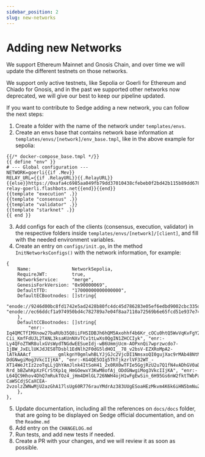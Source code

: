 ```yaml
---
sidebar_position: 2
slug: new-networks
---
```


# Adding new Networks

We support Ethereum Mainnet and Gnosis Chain, and over time we will update the different testnets on those networks.

We support only active testnets, like Sepolia or Goerli for Ethereum and Chiado for Gnosis, and in the past we supported
other networks now deprecated, we will give our best to keep our pipeline updated.

If you want to contribute to Sedge adding a new network, you can follow the next steps:

1. Create a folder with the name of the network under `templates/envs`.
2. Create an envs base that contains network base information at `templates/envs/[network]/env_base.tmpl`, like in the
above example for sepolia:
```
{{/* docker-compose_base.tmpl */}}
{{ define "env" }}
# --- Global configuration ---
NETWORK=goerli{{if .Mev}}
RELAY_URL={{if .RelayURL}}{{.RelayURL}}{{else}}https://0xafa4c6985aa049fb79dd37010438cfebeb0f2bd42b115b89dd678dab0670c1de38da0c4e9138c9290a398ecd9a0b3110@builder-relay-goerli.flashbots.net{{end}}{{end}}
{{template "execution" .}}
{{template "consensus" .}}
{{template "validator" .}}
{{template "starknet" .}}
{{ end }}
```
3. Add configs for each of the clients (consensus, execution, validator) in the respective folders inside
`templates/envs/[network]/[client]`, and fill with the needed environment variables.
4. Create an entry on `configs/init.go`, in the method `InitNetworksConfigs()` with the network information, for example:
```
{
	Name:               NetworkSepolia,
	RequireJWT:         true,
	NetworkService:     "merge",
	GenesisForkVersion: "0x90000069",
	DefaultTTD:         "17000000000000000",
	DefaultECBootnodes: []string{
		"enode://9246d00bc8fd1742e5ad2428b80fc4dc45d786283e05ef6edbd9002cbc335d40998444732fbe921cb88e1d2c73d1b1de53bae6a2237996e9bfe14f871baf7066@18.168.182.86:30303", "enode://ec66ddcf1a974950bd4c782789a7e04f8aa7110a72569b6e65fcd51e937e74eed303b1ea734e4d19cfaec9fbff9b6ee65bf31dcb50ba79acce9dd63a6aca61c7@52.14.151.177:30303",
	},
	DefaultCCBootnodes: []string{
		"enr:-Iq4QMCTfIMXnow27baRUb35Q8iiFHSIDBJh6hQM5Axohhf4b6Kr_cOCu0htQ5WvVqKvFgY28893DHAg8gnBAXsAVqmGAX53x8JggmlkgnY0gmlwhLKAlv6Jc2VjcDI1NmsxoQK6S-Cii_KmfFdUJL2TANL3ksaKUnNXvTCv1tLwXs0QgIN1ZHCCIyk", "enr:-Ly4QFoZTWR8ulxGVsWydTNGdwEESueIdj-wB6UmmjUcm-AOPxnQi7wprzwcdo7-1jBW_JxELlUKJdJES8TDsbl1EdNlh2F0dG5ldHOI__78_v2bsV-EZXRoMpA2-lATkAAAcf__________gmlkgnY0gmlwhBLYJjGJc2VjcDI1NmsxoQI0gujXac9rMAb48NtMqtSTyHIeNYlpjkbYpWJw46PmYYhzeW5jbmV0cw-DdGNwgiMog3VkcIIjKA", "enr:-KG4QE5OIg5ThTjkzrlVF32WT_-XT14WeJtIz2zoTqLLjQhYAmJlnk4ItSoH41_2x0RX0wTFIe5GgjRzU2u7Q1fN4vADhGV0aDKQqP7o7pAAAHAyAAAAAAAAAIJpZIJ2NIJpcISlFsStiXNlY3AyNTZrMaEC-Rrd_bBZwhKpXzFCrStKp1q_HmGOewxY3KwM8ofAj_ODdGNwgiMog3VkcIIjKA", "enr:-L64QC9Hhov4DhQ7mRukTOz4_jHm4DHlGL726NWH4ojH1wFgEwSin_6H95Gs6nW2fktTWbPachHJ6rUFu0iJNgA0SB2CARqHYXR0bmV0c4j__________4RldGgykDb6UBOQAABx__________-CaWSCdjSCaXCEA-2vzolzZWNwMjU2azGhA17lsUg60R776rauYMdrAz383UUgESoaHEzMkvm4K6k6iHN5bmNuZXRzD4N0Y3CCIyiDdWRwgiMo",
	},
},
```
5. Update documentation, including all the references on `docs/docs` folder, that are going to be displayed on Sedge
official documentation, and on the `Readme.md`
6. Add entry on the `CHANGELOG.md`
7. Run tests, and add new tests if needed.
8. Create a PR with your changes, and we will review it as soon as possible.
